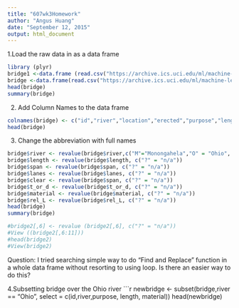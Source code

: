 ```yaml
---
title: "607wk3Homework"
author: "Angus Huang"
date: "September 12, 2015"
output: html_document
---
```

1.Load the raw data in as a data frame
```r
library (plyr)
bridge1 <-data.frame (read.csv("https://archive.ics.uci.edu/ml/machine-learning-databases/bridges/bridges.data.version1", header = FALSE))
bridge <-data.frame(read.csv("https://archive.ics.uci.edu/ml/machine-learning-databases/bridges/bridges.data.version2",header=FALSE))
head(bridge)
summary(bridge)

```
2. Add Column Names to the data frame 

```r
colnames(bridge) <- c("id","river","location","erected","purpose","length","lanes","clear","t_or_d", "material","span","rel_L","type")
head(bridge)
```
3. Change the abbreviation with full names
```r

bridge$river <- revalue(bridge$river,c("M"="Monongahela","O" = "Ohio", "A" = "Allegheny"))
bridge$length <- revalue(bridge$length, c("?" = "n/a"))
bridge$span <- revalue(bridge$span, c("?" = "n/a"))
bridge$lanes <- revalue(bridge$lanes, c("?" = "n/a"))
bridge$clear <- revalue(bridge$span, c("?" = "n/a"))
bridge$t_or_d <- revalue(bridge$t_or_d, c("?" = "n/a"))
bridge$material <- revalue(bridge$material, c("?" = "n/a"))
bridge$rel_L <- revalue(bridge$rel_L, c("?" = "n/a"))
head(bridge)
summary(bridge)

#bridge2[,6] <- revalue (bridge2[,6], c("?" = "n/a"))
#View ((bridge2[,6:11]))
#head(bridge2)
#View(bridge2)
```
Question: I tried searching simple way to do "Find and Replace" function in a whole data frame without resorting to using loop. 
Is there an easier way to do this?

4.Subsetting bridge over the Ohio river
```r
newbridge <- subset(bridge,river == "Ohio", select = c(id,river,purpose, length, material))
head(newbridge)
